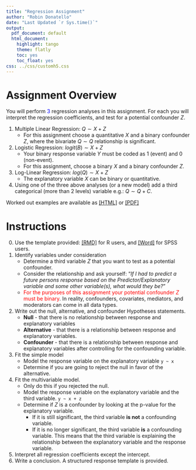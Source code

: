 ```yaml
---
title: "Regression Assignment"
author: "Robin Donatello"
date: "Last Updated `r Sys.time()`"
output:
  pdf_document: default
  html_document:
    highlight: tango
    theme: flatly
    toc: yes
    toc_float: yes
css: ../css/customh5.css
---
```


# Assignment Overview

You will perform <span style="color:blue">3</span> regression analyses in this assignment. For each you will interpret the regression coefficients, and test for a potential confounder $Z$.

1. Multiple Linear Regression: $Q \sim X + Z$
    - For this assignment choose a quantitative $X$ and a binary confounder $Z$, where the bivariate $Q \sim Q$ relationship is significant.
2. Logistic Regression: $logit(B) \sim X + Z$
    - Your binary response variable $Y$ must be coded as 1 (event) and 0 (non-event).
    - For this assignment, choose a binary $X$ and a binary confounder $Z$. 
3. Log-Linear Regression: $log(Q) \sim X + Z$
    - The explanatory variable $X$ can be binary or quantitative. 

4. Using one of the three above analyses (or a new model) add a third categorical (more than 2 levels) variable e.g.: $Q \sim Q + C$.

Worked out examples are available as [[HTML]](Regression_Assignment_Examples.html) or [[PDF]](Regression_Assignment_Examples.pdf)

# Instructions

0. Use the template provided: [[RMD]](Regression_template.Rmd) for R users, and [[Word]](Regression_template.docx) for SPSS users. 
1. Identify variables under consideration
    - Determine a third variable $Z$ that you want to test as a potential confounder.
    - Consider the relationship and ask yourself: "_If I had to predict a future persons response based on the Predictor/Explanatory variable and some other variable(s), what would they be?_"
    - <span style="color:red">For the purposes of this assignment your potential confounder $Z$ must be binary</span>. In reality, confounders, covariates, mediators, and moderators can come in all data types. 
2. Write out the null, alternative, and confounder Hypotheses statements.
    - **Null** - that there is no relationship between response and explanatory variables
    - **Alternative** - that there is a relationship between response and explanatory variables. 
    - **Confounder** - that there is a relationship between response and explanatory variables after controlling for the confounding variable. 
3. Fit the simple model
    - Model the response variable on the explanatory variable `y ~ x`
    - Determine if you are going to reject the null in favor of the alternative.
4. Fit the multivariable model. 
    - Only do this if you rejected the null.
    - Model the response variable on the explanatory variable and the third variable. `y ~ x + z`
    - Determine if $Z$ is a confounder by looking at the p-value for the explanatory variable. 
        - If it is still significant, the third variable **is not** a confounding variable. 
        - If it is no longer significant, the third variable **is** a confounding variable. This means that the third variable is explaining the relationship between the explanatory variable and the response variable.
5. Interpret all regression coefficients except the intercept. 
6. Write a conclusion. A structured response template is provided. 


